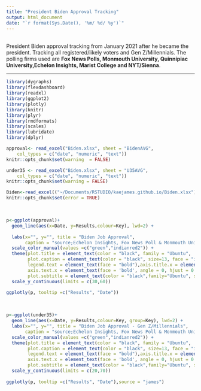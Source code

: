 ```yaml
---
title: "President Biden Approval Tracking"
output: html_document
date: "`r format(Sys.Date(), '%m/ %d/ %y')`" 
---
```

<br>
President Biden approval tracking from January 2021 after he became the president. Tracking all registered/likely voters and Gen Z/Millennials. The polling firms used are **Fox News Polls, Monmouth University, Quinnipiac University,Echelon Insights, Marist College and NYT/Sienna**.
</br>

-----------------------------

```r
library(dygraphs)
library(flexdashboard)  
library(readxl)
library(ggplot2)
library(plotly)
library(knitr)
library(plyr)
library(rmdformats)
library(scales) 
library(lubridate) 
library(dplyr)
```

```r
approval<- read_excel("Biden.xlsx", sheet = "BidenAVG", 
    col_types = c("date", "numeric", "text")) 
knitr::opts_chunk$set(warning  = FALSE) 
```
```r
under35 <- read_excel("Biden.xlsx", sheet = "U35AVG", 
    col_types = c("date", "numeric", "text")) 
knitr::opts_chunk$set(warning = FALSE) 
```
```r
Biden<-read_excel(("~/Documents/RSTUDIO/kaejames.github.io/Biden.xlsx"), sheet = "Biden") 
knitr::opts_chunk$set(error = TRUE)
```



<br>

```r
p<-ggplot(approval)+
  geom_line(aes(x=Date, y=Results,colour=Key), lwd=2) +
  
  labs(x="", y="", title = "Biden Job Approval",
       caption = "source;Echelon Insights, Fox News Poll & Monmouth University")+
  scale_color_manual(values =c("green","indianred2")) +
  theme(plot.title = element_text(color = "black", family = "Ubuntu",  size = 17, face="bold", hjust = 0),
        plot.caption = element_text(color = "black", size=13, face = "italic", family = "Ubuntu"),
        legend.text = element_text(face = "bold"),axis.title.x = element_text(family = 'Ubuntu', face = 'bold'),
        axis.text.x = element_text(face = 'bold', angle = 0, hjust = 0.5),axis.text.y = element_text(face = "bold"),
        plot.subtitle = element_text(color = "black",family="Ubuntu", size = 13)) +
  scale_y_continuous(limits = c(30,60)) 
  
ggplotly(p, tooltip =c("Results", "Date"))  
``` 

</br> 

```r
p<-ggplot(under35)+
  geom_line(aes(x=Date, y=Results,colour=Key, group=Key), lwd=2) +
  labs(x="", y="", title = "Biden Job Approval - Gen Z/Millennials",
       caption = "source;Echelon Insights, Fox News Poll & Monmouth University")+
  scale_color_manual(values =c("green","indianred2")) +
  theme(plot.title = element_text(color = "black", family = "Ubuntu",  size = 17, face="bold", hjust = 0),
        plot.caption = element_text(color = "black", size=13, face = "italic", family = "Ubuntu"),
        legend.text = element_text(face = "bold"),axis.title.x = element_text(family = 'Ubuntu', face = 'bold'),
        axis.text.x = element_text(face = 'bold', angle = 0, hjust = 0.5),axis.text.y = element_text(face = "bold"),
        plot.subtitle = element_text(color = "black",family="Ubuntu", size = 13)) +
  scale_y_continuous(limits = c(20,70))
  
ggplotly(p, tooltip =c("Results", "Date"),source = "james")  
```



 
